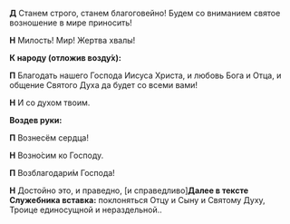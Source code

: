 
**Д** Станем строго, станем благоговейно! Будем со вниманием святое возношение в мире приносить!

**Н** Милость! Мир! Жертва хвалы!

**К народу (отложив возду́х):**

**П** Благодать нашего Господа Иисуса Христа, и любовь Бога и Отца, и общение Святого Духа да будет со всеми вами!

**Н** И со духом твоим.

**Воздев руки:**

**П** Вознесём сердца!

**Н** Возно́сим ко Господу.

**П** Возблагодари́м Господа!

**Н** Достойно это, и праведно, <R>[</R>и справедливо<R>]</R><Tooltip>**Далее в тексте Служебника вставка:** поклоняться Отцу и Сыну и Святому Духу, Троице единосущной и нераздельной.</Tooltip>.
